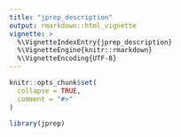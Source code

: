```yaml
---
title: "jprep_description"
output: rmarkdown::html_vignette
vignette: >
  %\VignetteIndexEntry{jprep_description}
  %\VignetteEngine{knitr::rmarkdown}
  %\VignetteEncoding{UTF-8}
---
```


```r
knitr::opts_chunk$set(
  collapse = TRUE,
  comment = "#>"
)
```

```r
library(jprep)
```
